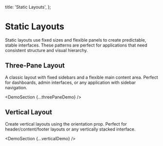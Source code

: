 
  title: 'Static Layouts',
};

# Static Layouts

Static layouts use fixed sizes and flexible panels to create predictable, stable interfaces. These patterns are perfect for applications that need consistent structure and visual hierarchy.

## Three-Pane Layout

A classic layout with fixed sidebars and a flexible main content area. Perfect for dashboards, admin interfaces, or any application with sidebar navigation.

<DemoSection {...threePaneDemo} />

## Vertical Layout

Create vertical layouts using the orientation prop. Perfect for header/content/footer layouts or any vertically stacked interface.

<DemoSection {...verticalDemo} />
